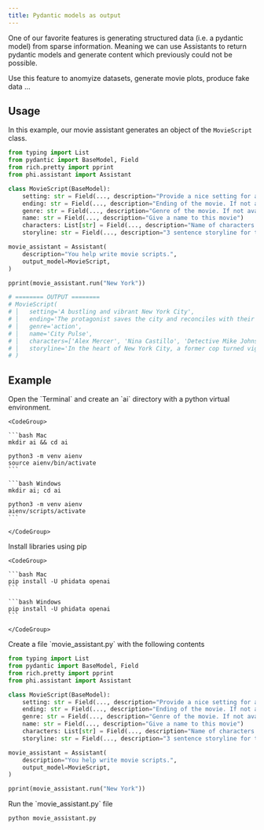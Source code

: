 ```yaml
---
title: Pydantic models as output
---
```


One of our favorite features is generating structured data (i.e. a pydantic model) from sparse information. Meaning we can use Assistants to return pydantic models and generate content which previously could not be possible.

Use this feature to anomyize datasets, generate movie plots, produce fake data ...

## Usage

In this example, our movie assistant generates an object of the `MovieScript` class.

```python movie_assistant.py
from typing import List
from pydantic import BaseModel, Field
from rich.pretty import pprint
from phi.assistant import Assistant

class MovieScript(BaseModel):
    setting: str = Field(..., description="Provide a nice setting for a blockbuster movie.")
    ending: str = Field(..., description="Ending of the movie. If not available, provide a happy ending.")
    genre: str = Field(..., description="Genre of the movie. If not available, select action, thriller or romantic comedy.")
    name: str = Field(..., description="Give a name to this movie")
    characters: List[str] = Field(..., description="Name of characters for this movie.")
    storyline: str = Field(..., description="3 sentence storyline for the movie. Make it exciting!")

movie_assistant = Assistant(
    description="You help write movie scripts.",
    output_model=MovieScript,
)

pprint(movie_assistant.run("New York"))

# ======== OUTPUT ========
# MovieScript(
# │   setting='A bustling and vibrant New York City',
# │   ending='The protagonist saves the city and reconciles with their estranged family.',
# │   genre='action',
# │   name='City Pulse',
# │   characters=['Alex Mercer', 'Nina Castillo', 'Detective Mike Johnson'],
# │   storyline='In the heart of New York City, a former cop turned vigilante, Alex Mercer, teams up with a street-smart activist, Nina Castillo, to take down a corrupt political figure who threatens to destroy the city. As they navigate through the intricate web of power and deception, they uncover shocking truths that push them to the brink of their abilities. With time running out, they must race against the clock to save New York and confront their own demons.'
# )
```

## Example

<Steps>
  <Step title="Create a virtual environment">
    Open the `Terminal` and create an `ai` directory with a python virtual environment.

    <CodeGroup>

    ```bash Mac
    mkdir ai && cd ai

    python3 -m venv aienv
    source aienv/bin/activate
    ```

    ```bash Windows
    mkdir ai; cd ai

    python3 -m venv aienv
    aienv/scripts/activate
    ```

    </CodeGroup>

  </Step>
  <Step title="Install libraries">
    Install libraries using pip

    <CodeGroup>

    ```bash Mac
    pip install -U phidata openai
    ```

    ```bash Windows
    pip install -U phidata openai
    ```

    </CodeGroup>

  </Step>
  <Step title="Create an assistant with an output_model">
    Create a file `movie_assistant.py` with the following contents

```python movie_assistant.py
from typing import List
from pydantic import BaseModel, Field
from rich.pretty import pprint
from phi.assistant import Assistant

class MovieScript(BaseModel):
    setting: str = Field(..., description="Provide a nice setting for a blockbuster movie.")
    ending: str = Field(..., description="Ending of the movie. If not available, provide a happy ending.")
    genre: str = Field(..., description="Genre of the movie. If not available, select action, thriller or romantic comedy.")
    name: str = Field(..., description="Give a name to this movie")
    characters: List[str] = Field(..., description="Name of characters for this movie.")
    storyline: str = Field(..., description="3 sentence storyline for the movie. Make it exciting!")

movie_assistant = Assistant(
    description="You help write movie scripts.",
    output_model=MovieScript,
)

pprint(movie_assistant.run("New York"))
```

  </Step>
  <Step title="Run the assistant">
    Run the `movie_assistant.py` file

```bash
python movie_assistant.py
```

  </Step>
</Steps>

<Snippet file="message-us-discord.mdx" />
